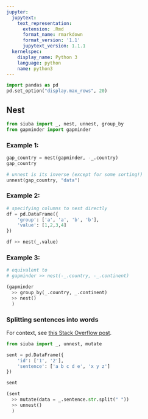 ```yaml
---
jupyter:
  jupytext:
    text_representation:
      extension: .Rmd
      format_name: rmarkdown
      format_version: '1.1'
      jupytext_version: 1.1.1
  kernelspec:
    display_name: Python 3
    language: python
    name: python3
---
```


```python
import pandas as pd
pd.set_option("display.max_rows", 20)
```

## Nest

```python
from siuba import _, nest, unnest, group_by
from gapminder import gapminder
```

### Example 1: 

```python
gap_country = nest(gapminder, -_.country)
gap_country
```

```python
# unnest is its inverse (except for some sorting!)
unnest(gap_country, "data")
```

### Example 2: 

```python
# specifying columns to nest directly
df = pd.DataFrame({
    'group': ['a', 'a', 'b', 'b'],
    'value': [1,2,3,4]
})

df >> nest(_.value)
```

### Example 3: 

```python
# equivalent to
# gapminder >> nest(-_.country, -_.continent)

(gapminder
  >> group_by(_.country, _.continent)
  >> nest()
  )
```

### Splitting sentences into words


For context, see [this Stack Overflow post](https://stackoverflow.com/questions/30885005/pandas-series-of-lists-to-one-series).

```python
from siuba import _, unnest, mutate

sent = pd.DataFrame({
    'id': ['1', '2'],
    'sentence': ['a b c d e', 'x y z']
})

sent
```

```python
(sent
  >> mutate(data = _.sentence.str.split(" "))
  >> unnest()
  )
```
